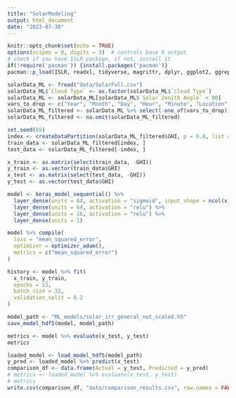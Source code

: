 ```yaml
---
title: "SolarModeling"
output: html_document
date: "2023-07-30"
---
```


```r
knitr::opts_chunk$set(echo = TRUE)
options(scipen = 0, digits = 3)  # controls base R output
# check if you have ISLR package, if not, install it
if(!require('pacman')) {install.packages('pacman')}
pacman::p_load(ISLR, readxl, tidyverse, magrittr, dplyr, ggplot2, ggrepel, data.table, lubridate, ggpubr, patchwork, car, glmnet, keras, caret)
```


```r
solarData_ML <- fread("data/SolarFull.csv")
solarData_ML$`Cloud Type` <- as.factor(solarData_ML$`Cloud Type`)
solarData_ML <- solarData_ML[solarData_ML$`Solar Zenith Angle` < 90]
vars_to_drop <- c("Year", "Month", "Day", "Hour", "Minute", "Location", "Cloud Type")
solarData_ML_filtered <- solarData_ML %>% select(-one_of(vars_to_drop))
solarData_ML_filtered <- na.omit(solarData_ML_filtered)

set.seed(69)
index <- createDataPartition(solarData_ML_filtered$GHI, p = 0.8, list = FALSE)
train_data <- solarData_ML_filtered[index, ]
test_data <- solarData_ML_filtered[-index, ]

x_train <- as.matrix(select(train_data, -GHI))
y_train <- as.vector(train_data$GHI)
x_test <- as.matrix(select(test_data, -GHI))
y_test <- as.vector(test_data$GHI)

model <- keras_model_sequential() %>%
  layer_dense(units = 64, activation = "sigmoid", input_shape = ncol(x_train)) %>%
  layer_dense(units = 64, activation = "relu") %>%
  layer_dense(units = 16, activation = "relu") %>%
  layer_dense(units = 1)

model %>% compile(
  loss = "mean_squared_error",
  optimizer = optimizer_adam(),
  metrics = c("mean_squared_error")
)

history <- model %>% fit(
  x_train, y_train,
  epochs = 13,
  batch_size = 32,
  validation_split = 0.2
)

model_path <- "ML_models/solar_irr_general_not_scaled.h5"
save_model_hdf5(model, model_path)

metrics <- model %>% evaluate(x_test, y_test)
metrics

```



```r
loaded_model <- load_model_hdf5(model_path)
y_pred <- loaded_model %>% predict(x_test)
comparison_df <- data.frame(Actual = y_test, Predicted = y_pred)
# metrics <- loaded_model %>% evaluate(x_test, y_test)
# metrics
write.csv(comparison_df, "data/comparison_results.csv", row.names = FALSE)
```